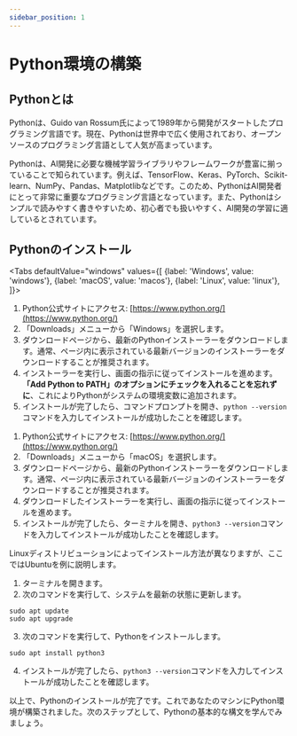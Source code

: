```yaml
---
sidebar_position: 1
---
```



# Python環境の構築

## Pythonとは

Pythonは、Guido van Rossum氏によって1989年から開発がスタートしたプログラミング言語です。現在、Pythonは世界中で広く使用されており、オープンソースのプログラミング言語として人気が高まっています。

Pythonは、AI開発に必要な機械学習ライブラリやフレームワークが豊富に揃っていることで知られています。例えば、TensorFlow、Keras、PyTorch、Scikit-learn、NumPy、Pandas、Matplotlibなどです。このため、PythonはAI開発者にとって非常に重要なプログラミング言語となっています。また、Pythonはシンプルで読みやすく書きやすいため、初心者でも扱いやすく、AI開発の学習に適しているとされています。

## Pythonのインストール

<Tabs
    defaultValue="windows"
    values={[
        {label: 'Windows', value: 'windows'},
        {label: 'macOS', value: 'macos'},
        {label: 'Linux', value: 'linux'},
    ]}>
<TabItem value="windows">

1. Python公式サイトにアクセス: [https://www.python.org/](https://www.python.org/)
1. 「Downloads」メニューから「Windows」を選択します。
1. ダウンロードページから、最新のPythonインストーラーをダウンロードします。通常、ページ内に表示されている最新バージョンのインストーラーをダウンロードすることが推奨されます。
1. インストーラーを実行し、画面の指示に従ってインストールを進めます。**「Add Python to PATH」のオプションにチェックを入れることを忘れずに**、これによりPythonがシステムの環境変数に追加されます。
1. インストールが完了したら、コマンドプロンプトを開き、`python --version`コマンドを入力してインストールが成功したことを確認します。

</TabItem>
<TabItem value="macos">

1. Python公式サイトにアクセス: [https://www.python.org/](https://www.python.org/)
1. 「Downloads」メニューから「macOS」を選択します。
1. ダウンロードページから、最新のPythonインストーラーをダウンロードします。通常、ページ内に表示されている最新バージョンのインストーラーをダウンロードすることが推奨されます。
1. ダウンロードしたインストーラーを実行し、画面の指示に従ってインストールを進めます。
1. インストールが完了したら、ターミナルを開き、`python3 --version`コマンドを入力してインストールが成功したことを確認します。

</TabItem>
<TabItem value="linux">

Linuxディストリビューションによってインストール方法が異なりますが、ここではUbuntuを例に説明します。

1. ターミナルを開きます。
2. 次のコマンドを実行して、システムを最新の状態に更新します。

```
sudo apt update
sudo apt upgrade
```

3. 次のコマンドを実行して、Pythonをインストールします。

```
sudo apt install python3
```

4. インストールが完了したら、`python3 --version`コマンドを入力してインストールが成功したことを確認します。

</TabItem>
</Tabs>

以上で、Pythonのインストールが完了です。これであなたのマシンにPython環境が構築されました。次のステップとして、Pythonの基本的な構文を学んでみましょう。